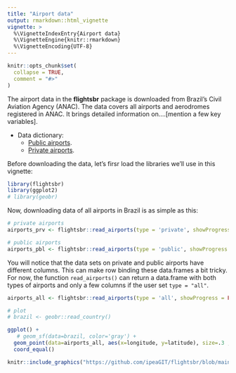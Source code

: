```yaml
---
title: "Airport data"
output: rmarkdown::html_vignette
vignette: >
  %\VignetteIndexEntry{Airport data}
  %\VignetteEngine{knitr::rmarkdown}
  %\VignetteEncoding{UTF-8}
---
```


```r
knitr::opts_chunk$set(
  collapse = TRUE,
  comment = "#>"
)
```

The airport data in the **flightsbr** package is downloaded from Brazil’s Civil Aviation Agency (ANAC). The data covers all airports and aerodromes registered in ANAC. It brings detailed information on....[mention a few key variables].

- Data dictionary: 
  - [Public airports](https://www.anac.gov.br/acesso-a-informacao/dados-abertos/areas-de-atuacao/aerodromos/lista-de-aerodromos-publicos-v2/70-lista-de-aerodromos-publicos-v2).
  - [Private airports](https://www.anac.gov.br/acesso-a-informacao/dados-abertos/areas-de-atuacao/aerodromos/lista-de-aerodromos-privados-v2).


Before downloading the data, let's firsr load the libraries we'll use in this vignette:
```r
library(flightsbr)
library(ggplot2)
# library(geobr)

```

Now, downloading data of all airports in Brazil is as simple as this:

```r
# private airports
airports_prv <- flightsbr::read_airports(type = 'private', showProgress = FALSE)

# public airports
airports_pbl <- flightsbr::read_airports(type = 'public', showProgress = FALSE)
```

You will notice that the data sets on private and public airports have different columns. This can make row binding these data.frames a bit tricky. For now, the function `read_airports()` can return a data.frame with both types of airports and only a few columns if the user set `type = "all"`.
```r
airports_all <- flightsbr::read_airports(type = 'all', showProgress = FALSE)

# plot
# brazil <- geobr::read_country()

ggplot() +
   # geom_sf(data=brazil, color='gray') +
  geom_point(data=airports_all, aes(x=longitude, y=latitude), size=.3 , alpha=.4) +
  coord_equal()

```

```r
knitr::include_graphics("https://github.com/ipeaGIT/flightsbr/blob/main/inst/img/vig_output_airports.png?raw=true")
```

